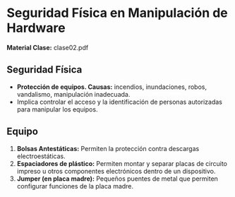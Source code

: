 
# Seguridad Física en Manipulación de Hardware
**Material Clase:** <ExternalLink href="/inacap/ti3v13/docs/clase02.pdf">clase02.pdf</ExternalLink>

## Seguridad Física

- **Protección de equipos. Causas:** incendios, inundaciones, robos, vandalismo, manipulación inadecuada.
- Implica controlar el acceso y la identificación de personas autorizadas para manipular los equipos.

## Equipo
1. **Bolsas Antestáticas:** Permiten la protección contra descargas electroestáticas.
2. **Espaciadores de plástico:** Permiten montar y separar placas de circuito impreso u otros componentes electrónicos dentro de un dispositivo.
3. **Jumper (en placa madre):** Pequeños puentes de metal que permiten configurar funciones de la placa madre.
